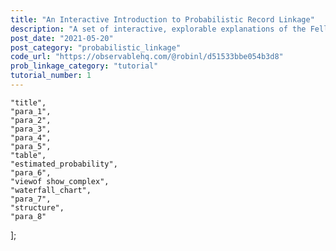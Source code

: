 ```yaml
---
title: "An Interactive Introduction to Probabilistic Record Linkage"
description: "A set of interactive, explorable explanations of the Fellegi Sunter model, providing an introduction to probabilistic record linkage."
post_date: "2021-05-20"
post_category: "probabilistic_linkage"
code_url: "https://observablehq.com/@robinl/d51533bbe054b3d8"
prob_linkage_category: "tutorial"
tutorial_number: 1
---
```






    "title",
    "para_1",
    "para_2",
    "para_3",
    "para_4",
    "para_5",
    "table",
    "estimated_probability",
    "para_6",
    "viewof show_complex",
    "waterfall_chart",
    "para_7",
    "structure",
    "para_8"
];




<ObservableNotebook notebook={notebook} cells={output_order} />



<TutorialNav frontmatter={props.pageContext.frontmatter} />

